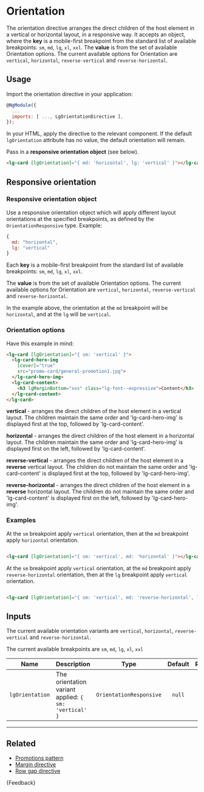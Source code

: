 
<Meta title="Helpers/Directives/Orientation/Guide" />

# Orientation

The orientation directive arranges the direct children of the host element in a vertical or horizontal layout, in a responsive way.
It accepts an object, where the **key** is a mobile-first breakpoint from the standard list of available breakpoints: `sm`, `md`, `lg`, `xl`, `xxl`.
The **value** is from the set of available Orientation options.
The current available options for Orientation are `vertical`, `horizontal`, `reverse-vertical` and `reverse-horizontal`.

## Usage

Import the orientation directive in your application:

```js
@NgModule({
  ...
  imports: [ ..., LgOrientationDirective ],
});
```

In your HTML, apply the directive to the relevant component. If the default `lgOrientation` attribute has no value, the default orientation will remain.

Pass in a **responsive orientation object** (see below).

```html
<lg-card [lgOrientation]="{ md: 'horizontal', lg: 'vertical' }"></lg-card>
```

## Responsive orientation

### Responsive orientation object

Use a responsive orientation object which will apply different layout orientations at the specified breakpoints, as defined by the `OrientationResponsive` type. Example:

```js
{
  md: "horizontal",
  lg: "vertical"
}
```

Each **key** is a mobile-first breakpoint from the standard list of available breakpoints: `sm`, `md`, `lg`, `xl`, `xxl`.

The **value** is from the set of available Orientation options.
The current available options for Orientation are `vertical`, `horizontal`, `reverse-vertical` and `reverse-horizontal`.

In the example above, the orientation at the `md` breakpoint will be `horizontal`, and at the `lg` will be `vertical`.

### Orientation options

Have this example in mind:
```html
<lg-card [lgOrientation]="{ sm: 'vertical' }">
  <lg-card-hero-img
    [cover]="true"
    src="promo-card/general-promotion1.jpg">
  </lg-card-hero-img>
  <lg-card-content>
    <h3 lgMarginBottom="xxs" class="lg-font--expressive">Content</h3>
  </lg-card-content>
</lg-card>
```
**vertical** - arranges the direct children of the host element in a vertical layout. The children maintain the same order and 'lg-card-hero-img' is displayed first at the top, followed by 'lg-card-content'.

**horizontal** - arranges the direct children of the host element in a horizontal layout. The children maintain the same order and 'lg-card-hero-img' is displayed first on the left, followed by 'lg-card-content'.

**reverse-vertical** - arranges the direct children of the host element in a **reverse** vertical layout. The children do not maintain the same order and 'lg-card-content' is displayed first at the top, followed by 'lg-card-hero-img'.

**reverse-horizontal** - arranges the direct children of the host element in a **reverse** horizontal layout. The children do not maintain the same order and 'lg-card-content' is displayed first on the left, followed by 'lg-card-hero-img'.

### Examples


At the `sm` breakpoint apply `vertical` orientation, then at the `md` breakpoint apply `horizontal` orientation.

```html

<lg-card [lgOrientation]="{ sm: 'vertical', md: 'horizontal' }"></lg-card>

```

At the `sm` breakpoint apply `vertical` orientation, at the `md` breakpoint apply `reverse-horizontal` orientation, then at the `lg` breakpoint apply `vertical` orientation.

```html

<lg-card [lgOrientation]="{ sm: 'vertical', md: 'reverse-horizontal', lg: 'vertical' }"></lg-card>

```

## Inputs

The current available orientation variants are `vertical`, `horizontal`, `reverse-vertical` and `reverse-horizontal`.

The current available breakpoints are `sm`, `md`, `lg`, `xl`, `xxl`

| Name                  | Description                                                   |          Type           | Default | Required |
|-----------------------|---------------------------------------------------------------|:-----------------------:|:-------:|:--------:|
| `lgOrientation`       | The orientation variant applied: `{ sm: 'vertical' }`         | `OrientationResponsive` | `null`  |    No    |

---

## Related

- [Promotions pattern](./?path=/docs/patterns-promotions-examples--promotions-general-three-card)
- [Margin directive](./?path=/docs/helpers-directives-margin-guide--docs)
- [Row gap directive](./?path=/docs/helpers-directives-row-gap-guide--docs)

<Markdown>{Feedback}</Markdown>
